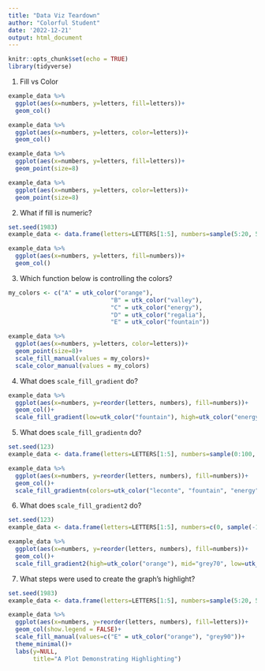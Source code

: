 ```yaml
---
title: "Data Viz Teardown"
author: "Colorful Student"
date: '2022-12-21'
output: html_document
---
```


```r
knitr::opts_chunk$set(echo = TRUE)
library(tidyverse)
```

1. Fill vs Color

```r
example_data %>%
  ggplot(aes(x=numbers, y=letters, fill=letters))+
  geom_col()
```

```r
example_data %>%
  ggplot(aes(x=numbers, y=letters, color=letters))+
  geom_col()
```

```r
example_data %>%
  ggplot(aes(x=numbers, y=letters, fill=letters))+
  geom_point(size=8)
```

```r
example_data %>%
  ggplot(aes(x=numbers, y=letters, color=letters))+
  geom_point(size=8)
```

2. What if fill is numeric?

```r
set.seed(1983)
example_data <- data.frame(letters=LETTERS[1:5], numbers=sample(5:20, 5))

example_data %>%
  ggplot(aes(x=numbers, y=letters, fill=numbers))+
  geom_col()
```


3. Which function below is controlling the colors?

```r
my_colors <- c("A" = utk_color("orange"),
                             "B" = utk_color("valley"),
                             "C" = utk_color("energy"),
                             "D" = utk_color("regalia"),
                             "E" = utk_color("fountain"))

example_data %>%
  ggplot(aes(x=numbers, y=letters, color=letters))+
  geom_point(size=8)+
  scale_fill_manual(values = my_colors)+
  scale_color_manual(values = my_colors)
```


4. What does `scale_fill_gradient` do?

```r
example_data %>%
  ggplot(aes(x=numbers, y=reorder(letters, numbers), fill=numbers))+
  geom_col()+
  scale_fill_gradient(low=utk_color("fountain"), high=utk_color("energy"))
```

5. What does `scale_fill_gradientn` do?

```r
set.seed(123)
example_data <- data.frame(letters=LETTERS[1:5], numbers=sample(0:100, 5))

example_data %>%
  ggplot(aes(x=numbers, y=reorder(letters, numbers), fill=numbers))+
  geom_col()+
  scale_fill_gradientn(colors=utk_color("leconte", "fountain", "energy"))
```

6. What does `scale_fill_gradient2` do?

```r
set.seed(123)
example_data <- data.frame(letters=LETTERS[1:5], numbers=c(0, sample(-10:10, 5)))

example_data %>%
  ggplot(aes(x=numbers, y=reorder(letters, numbers), fill=numbers))+
  geom_col()+
  scale_fill_gradient2(high=utk_color("orange"), mid="grey70", low=utk_color("fountain"))
```

7. What steps were used to create the graph's highlight?

```r
set.seed(1983)
example_data <- data.frame(letters=LETTERS[1:5], numbers=sample(5:20, 5))

example_data %>%
  ggplot(aes(x=numbers, y=reorder(letters, numbers), fill=letters))+
  geom_col(show.legend = FALSE)+
  scale_fill_manual(values=c("E" = utk_color("orange"), "grey90"))+
  theme_minimal()+
  labs(y=NULL,
       title="A Plot Demonstrating Highlighting")
```
